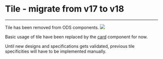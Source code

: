 
<Meta title="ODS Components/Tile" />

# Tile - migrate from v17 to v18
----

Tile has been removed from ODS components. <img src="https://img.shields.io/badge/removed-FF0000" />

Basic usage of tile have been replaced by the [card](?path=/docs/ods-components-card--documentation) component for now.

Until new designs and specifications gets validated, previous tile specificities will have to be implemented manually.
